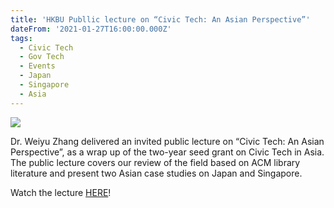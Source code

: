 ```yaml
---
title: 'HKBU Publlic lecture on “Civic Tech: An Asian Perspective”'
dateFrom: '2021-01-27T16:00:00.000Z'
tags:
  - Civic Tech
  - Gov Tech
  - Events
  - Japan
  - Singapore
  - Asia
---
```


![](/news/hkbu-2021.png)

Dr. Weiyu Zhang delivered an invited public lecture on “Civic Tech: An Asian Perspective”, as a wrap up of the two-year seed grant on Civic Tech in Asia. The public lecture covers our review of the field based on ACM library literature and present two Asian case studies on Japan and Singapore.

Watch the lecture [HERE](https://youtu.be/gXPuubrOtUo)!
